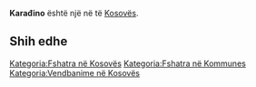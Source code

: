 {{Fshat në Kosovës
 | Emri                = Karađino
| srp_N_name = Karađino
| srp_N_FULL_NAME_RO = Karađino
| srp_N_FULL_NAME_ND_RO = Karadino
| srp_N_SORT_NAME_RG = KARADINO
| srp_N_FULL_NAME_RG = Karađino
| srp_N_FULL_NAME_ND_RG = Karadino

 | Emri (Rasa dhanore) = 
 | Figura              = 
 | Shteti              = Kosovo
 | Komuna              = 
 | Kodi postar         = 
 | Sipërfaqja          = 

 | Popullsia           = 

 | Regj. i popullsisë  = 
 | Dend. e popullsisë  = 
 | Faqja zyrtare       = 
 <!--- Koordinatat ----> 
 | Gjerësia            = 42.296667
 | Gjatësia            = 21.041111
 | Lartësia            = 
}}
'''Karađino''' është një [[]] në [[]] të [[Kosovës]].

<!-- == Gjeografia == -->
<!-- == Historia == -->
<!-- == Demografia == -->
== Shih edhe ==
{{Komuna }}
{{Kosovo-Administrata-Cung}}

[[Kategoria:Fshatra në Kosovës]]
[[Kategoria:Fshatra në Kommunes ]]
[[Kategoria:Vendbanime në Kosovës]]